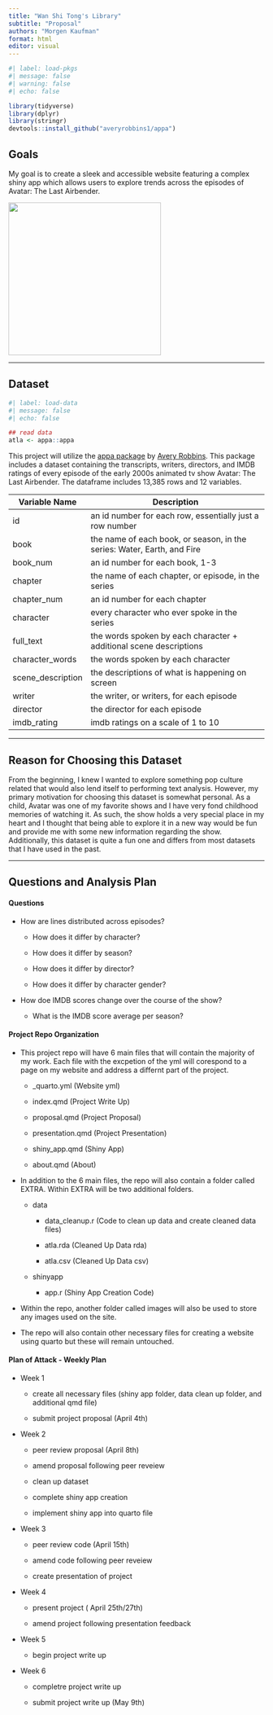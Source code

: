 ```yaml
---
title: "Wan Shi Tong's Library"
subtitle: "Proposal"
authors: "Morgen Kaufman"
format: html
editor: visual
---
```


```r
#| label: load-pkgs
#| message: false
#| warning: false
#| echo: false 

library(tidyverse)
library(dplyr)
library(stringr)
devtools::install_github("averyrobbins1/appa")
```

## Goals

My goal is to create a sleek and accessible website featuring a complex shiny app which allows users to explore trends across the episodes of Avatar: The Last Airbender.

![](images/avatar-the-last-airbender-appa-512x512.png){fig-align="center" width="300"}

------------------------------------------------------------------------

## Dataset

```r
#| label: load-data
#| message: false
#| echo: false 

## read data 
atla <- appa::appa
```

This project will utilize the [appa package](https://github.com/averyrobbins1/appa) by [Avery Robbins](https://github.com/averyrobbins1). This package includes a dataset containing the transcripts, writers, directors, and IMDB ratings of every episode of the early 2000s animated tv show Avatar: The Last Airbender. The dataframe includes 13,385 rows and 12 variables.

| Variable Name     | Description                                                             |
|-----------------|-------------------------------------------------------|
| id                | an id number for each row, essentially just a row number                |
| book              | the name of each book, or season, in the series: Water, Earth, and Fire |
| book_num          | an id number for each book, 1-3                                         |
| chapter           | the name of each chapter, or episode, in the series                     |
| chapter_num       | an id number for each chapter                                           |
| character         | every character who ever spoke in the series                            |
| full_text         | the words spoken by each character + additional scene descriptions      |
| character_words   | the words spoken by each character                                      |
| scene_description | the descriptions of what is happening on screen                         |
| writer            | the writer, or writers, for each episode                                |
| director          | the director for each episode                                           |
| imdb_rating       | imdb ratings on a scale of 1 to 10                                      |

------------------------------------------------------------------------

## Reason for Choosing this Dataset

From the beginning, I knew I wanted to explore something pop culture related that would also lend itself to performing text analysis. However, my primary motivation for choosing this dataset is somewhat personal. As a child, Avatar was one of my favorite shows and I have very fond childhood memories of watching it. As such, the show holds a very special place in my heart and I thought that being able to explore it in a new way would be fun and provide me with some new information regarding the show. Additionally, this dataset is quite a fun one and differs from most datasets that I have used in the past.

------------------------------------------------------------------------

## Questions and Analysis Plan

#### Questions

-   How are lines distributed across episodes?

    -   How does it differ by character?

    -   How does it differ by season?

    -   How does it differ by director?

    -   How does it differ by character gender?

-   How doe IMDB scores change over the course of the show?

    -   What is the IMDB score average per season?

#### Project Repo Organization

-   This project repo will have 6 main files that will contain the majority of my work. Each file with the excpetion of the yml will corespond to a page on my website and address a differnt part of the project.

    -   \_quarto.yml (Website yml)

    -   index.qmd (Project Write Up)

    -   proposal.qmd (Project Proposal)

    -   presentation.qmd (Project Presentation)

    -   shiny_app.qmd (Shiny App)

    -   about.qmd (About)

-   In addition to the 6 main files, the repo will also contain a folder called EXTRA. Within EXTRA will be two additional folders.

    -   data

        -   data_cleanup.r (Code to clean up data and create cleaned data files)

        -   atla.rda (Cleaned Up Data rda)

        -   atla.csv (Cleaned Up Data csv)

    -   shinyapp

        -   app.r (Shiny App Creation Code)

-   Within the repo, another folder called images will also be used to store any images used on the site.

-   The repo will also contain other necessary files for creating a website using quarto but these will remain untouched.

#### Plan of Attack - Weekly Plan 

-   Week 1

    -   create all necessary files (shiny app folder, data clean up folder, and additional qmd file)

    -   submit project proposal (April 4th)

-   Week 2

    -   peer review proposal (April 8th)

    -   amend proposal following peer reveiew

    -   clean up dataset

    -   complete shiny app creation

    -   implement shiny app into quarto file

-   Week 3

    -   peer review code (April 15th)

    -   amend code following peer reveiew

    -   create presentation of project

-   Week 4

    -   present project ( April 25th/27th)

    -   amend project following presentation feedback

-   Week 5

    -   begin project write up

-   Week 6

    -   completre project write up

    -   submit project write up (May 9th)
